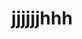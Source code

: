---
title: "jjjjjjhhh"
description: 지난 7월, 3주의 기간동안 산업기능요원 기초
category: FIRE
createdAt: 2023-08-15
tags:
- title: "asd"
- title: "111"
thumbnail: https://github.com/yiyb0603/yiyb-blog/assets/50941453/314bef4f-81a9-4be0-b563-1b59788fff53
---